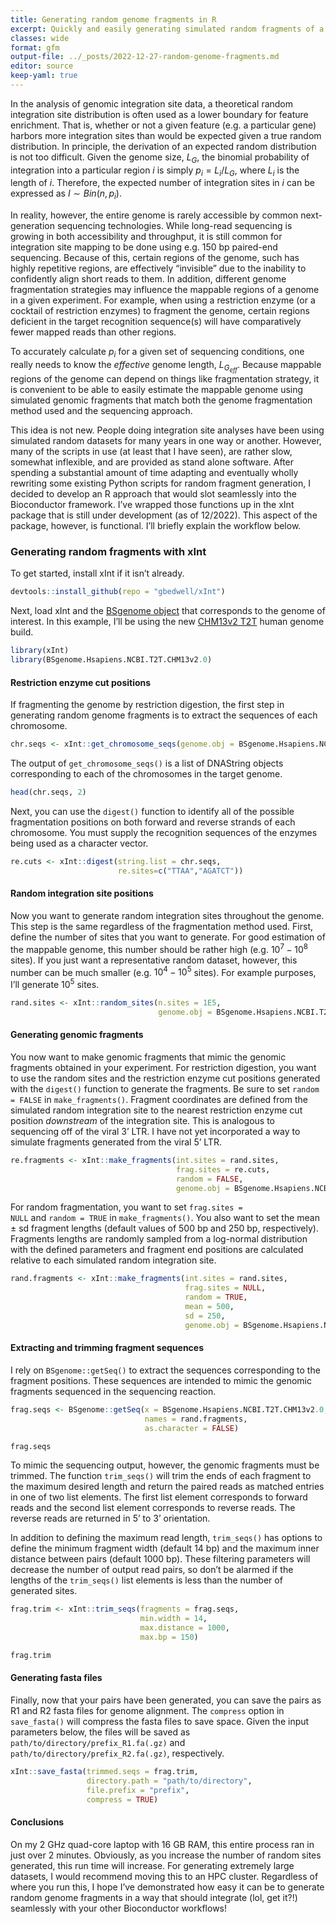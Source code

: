 ```yaml
---
title: Generating random genome fragments in R
excerpt: Quickly and easily generating simulated random fragments of a chosen genome.
classes: wide
format: gfm
output-file: ../_posts/2022-12-27-random-genome-fragments.md
editor: source
keep-yaml: true
---
```


In the analysis of genomic integration site data, a theoretical random integration site distribution is often used as a lower boundary for feature enrichment. That is, whether or not a given feature (e.g. a particular gene) harbors more integration sites than would be expected given a true random distribution. In principle, the derivation of an expected random distribution is not too difficult. Given the genome size, $L_G$, the binomial probability of integration into a particular region $i$ is simply $p_i = L_i/L_G$, where $L_i$ is the length of $i$. Therefore, the expected number of integration sites in $i$ can be expressed as $I \sim Bin(n, p_i)$.

In reality, however, the entire genome is rarely accessible by common next-generation sequencing technologies. While long-read sequencing is growing in both accessibility and throughput, it is still common for integration site mapping to be done using e.g. 150 bp paired-end sequencing. Because of this, certain regions of the genome, such has highly repetitive regions, are effectively "invisible" due to the inability to confidently align short reads to them. In addition, different genome fragmentation strategies may influence the mappable regions of a genome in a given experiment. For example, when using a restriction enzyme (or a cocktail of restriction enzymes) to fragment the genome, certain regions deficient in the target recognition sequence(s) will have comparatively fewer mapped reads than other regions.

To accurately calculate $p_i$ for a given set of sequencing conditions, one really needs to know the <i>effective</i> genome length, $L_{G_{eff}}$. Because mappable regions of the genome can depend on things like fragmentation strategy, it is convenient to be able to easily estimate the mappable genome using simulated genomic fragments that match both the genome fragmentation method used and the sequencing approach.

This idea is not new. People doing integration site analyses have been using simulated random datasets for many years in one way or another. However, many of the scripts in use (at least that I have seen), are rather slow, somewhat inflexible, and are provided as stand alone software. After spending a substantial amount of time adapting and eventually wholly rewriting some existing Python scripts for random fragment generation, I decided to develop an R approach that would slot seamlessly into the Bioconductor framework. I've wrapped those functions up in the xInt package that is still under development (as of 12/2022). This aspect of the package, however, is functional. I'll briefly explain the workflow below.

### Generating random fragments with xInt

To get started, install xInt if it isn't already.

```r
devtools::install_github(repo = "gbedwell/xInt")
```

Next, load xInt and the [BSgenome object](https://bioconductor.org/packages/release/bioc/html/BSgenome.html) that corresponds to the genome of interest. In this example, I'll be using the new [CHM13v2 T2T](https://bioconductor.org/packages/release/data/annotation/html/BSgenome.Hsapiens.NCBI.T2T.CHM13v2.0.html) human genome build.

```r
library(xInt)
library(BSgenome.Hsapiens.NCBI.T2T.CHM13v2.0)
```

#### Restriction enzyme cut positions

If fragmenting the genome by restriction digestion, the first step in generating random genome fragments is to extract the sequences of each chromosome.

```r
chr.seqs <- xInt::get_chromosome_seqs(genome.obj = BSgenome.Hsapiens.NCBI.T2T.CHM13v2.0)
```

The output of <code>get_chromosome_seqs()</code> is a list of DNAString objects corresponding to each of the chromosomes in the target genome.

```r
head(chr.seqs, 2)
```
Next, you can use the <code>digest()</code> function to identify all of the possible fragmentation positions on both forward and reverse strands of each chromosome. You must supply the recognition sequences of the enzymes being used as a character vector.

```r
re.cuts <- xInt::digest(string.list = chr.seqs, 
                        re.sites=c("TTAA","AGATCT"))
```

#### Random integration site positions

Now you want to generate random integration sites throughout the genome. This step is the same regardless of the fragmentation method used. First, define the number of sites that you want to generate. For good estimation of the mappable genome, this number should be rather high (e.g. $10^7-10^8$ sites). If you just want a representative random dataset, however, this number can be much smaller (e.g. $10^4-10^5$ sites). For example purposes, I'll generate $10^5$ sites.

```r
rand.sites <- xInt::random_sites(n.sites = 1E5, 
                                 genome.obj = BSgenome.Hsapiens.NCBI.T2T.CHM13v2.0)
```

#### Generating genomic fragments

You now want to make genomic fragments that mimic the genomic fragments obtained in your experiment. For restriction digestion, you want to use the random sites and the restriction enzyme cut positions generated with the <code>digest()</code> function to generate the fragments. Be sure to set <code>random = FALSE</code> in <code>make_fragments()</code>. Fragment coordinates are defined from the simulated random integration site to the nearest restriction enzyme cut position <i>downstream</i> of the integration site. This is analogous to sequencing off of the viral 3' LTR. I have not yet incorporated a way to simulate fragments generated from the viral 5' LTR.

```r
re.fragments <- xInt::make_fragments(int.sites = rand.sites, 
                                     frag.sites = re.cuts,
                                     random = FALSE,
                                     genome.obj = BSgenome.Hsapiens.NCBI.T2T.CHM13v2.0)
```

For random fragmentation, you want to set <code>frag.sites = NULL</code> and <code>random = TRUE</code> in <code>make_fragments()</code>. You also want to set the mean ± sd fragment lengths (default values of 500 bp and 250 bp, respectively). Fragments lengths are randomly sampled from a log-normal distribution with the defined parameters and fragment end positions are calculated relative to each simulated random integration site.

```r
rand.fragments <- xInt::make_fragments(int.sites = rand.sites, 
                                       frag.sites = NULL, 
                                       random = TRUE, 
                                       mean = 500, 
                                       sd = 250,
                                       genome.obj = BSgenome.Hsapiens.NCBI.T2T.CHM13v2.0)
```

#### Extracting and trimming fragment sequences

I rely on <code>BSgenome::getSeq()</code> to extract the sequences corresponding to the fragment positions. These sequences are intended to mimic the genomic fragments sequenced in the sequencing reaction.

```r
frag.seqs <- BSgenome::getSeq(x = BSgenome.Hsapiens.NCBI.T2T.CHM13v2.0,
                              names = rand.fragments,
                              as.character = FALSE)
```

```r
frag.seqs
```

To mimic the sequencing output, however, the genomic fragments must be trimmed. The function <code>trim_seqs()</code> will trim the ends of each fragment to the maximum desired length and return the paired reads as matched entries in one of two list elements. The first list element corresponds to forward reads and the second list element corresponds to reverse reads. The reverse reads are returned in 5' to 3' orientation.

In addition to defining the maximum read length, <code>trim_seqs()</code> has options to define the minimum fragment width (default 14 bp) and the maximum inner distance between pairs (default 1000 bp). These filtering parameters will decrease the number of output read pairs, so don't be alarmed if the lengths of the <code>trim_seqs()</code> list elements is less than the number of generated sites.

```r
frag.trim <- xInt::trim_seqs(fragments = frag.seqs, 
                             min.width = 14, 
                             max.distance = 1000, 
                             max.bp = 150)
```

```r
frag.trim
```

#### Generating fasta files

Finally, now that your pairs have been generated, you can save the pairs as R1 and R2 fasta files for genome alignment. The <code>compress</code> option in <code>save_fasta()</code> will compress the fasta files to save space. Given the input parameters below, the files will be saved as <code>path/to/directory/prefix_R1.fa(.gz)</code> and <code>path/to/directory/prefix_R2.fa(.gz)</code>, respectively.

```r
xInt::save_fasta(trimmed.seqs = frag.trim, 
                 directory.path = "path/to/directory",
                 file.prefix = "prefix",
                 compress = TRUE)
```

#### Conclusions

On my 2 GHz quad-core laptop with 16 GB RAM, this entire process ran in just over 2 minutes. Obviously, as you increase the number of random sites generated, this run time will increase. For generating extremely large datasets, I would recommend moving this to an HPC cluster. Regardless of where you run this, I hope I've demonstrated how easy it can be to generate random genome fragments in a way that should integrate (lol, get it?!) seamlessly with your other Bioconductor workflows!













